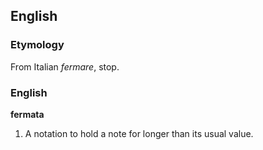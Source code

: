 ==English==

===Etymology===
From Italian ''fermare'', stop.

===English===
'''fermata'''

# A notation to hold a note for longer than its usual value.